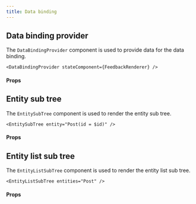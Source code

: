 ```yaml
---
title: Data binding
---
```



## Data binding provider

The `DataBindingProvider` component is used to provide data for the data binding.

```tsx
<DataBindingProvider stateComponent={FeedbackRenderer} />
```

#### Props

<PropsTable required>
  <SharedProps.stateComponent required />
</PropsTable>

## Entity sub tree

The `EntitySubTree` component is used to render the entity sub tree.

```tsx
<EntitySubTree entity="Post(id = $id)" />
```

#### Props

<PropsTable required>
  <SharedProps.entity required />
</PropsTable>

## Entity list sub tree

The `EntityListSubTree` component is used to render the entity list sub tree.

```tsx
<EntityListSubTree entities="Post" />
```

#### Props

<PropsTable required>
  <SharedProps.entities required />
</PropsTable>
